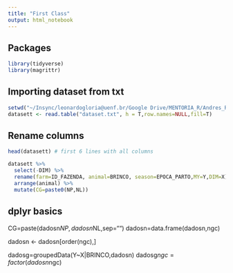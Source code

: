 ```yaml
---
title: "First Class"
output: html_notebook
---
```


## Packages
```r
library(tidyverse)
library(magrittr)
```


## Importing dataset from txt

```r
setwd("~/Insync/leonardogloria@uenf.br/Google Drive/MENTORIA_R/Andres_R_class/R_class/Data")
datasett <- read.table("dataset.txt", h = T,row.names=NULL,fill=T)
```

## Rename columns
```r
head(datasett) # first 6 lines with all columns

datasett %>%
  select(-DIM) %>% 
  rename(farm=ID_FAZENDA, animal=BRINCO, season=EPOCA_PARTO,MY=Y,DIM=X) %>% 
  arrange(animal) %>% 
  mutate(CG=paste0(NP,NL))
```



## dplyr basics

CG=paste(dadosn$NP,dadosn$NL,sep="")
dadosn=data.frame(dadosn,ngc)

dadosn <- dadosn[order(ngc),]

dadosg=groupedData(Y~X|BRINCO,dadosn)
dadosg$ngc=factor(dadosn$ngc)



